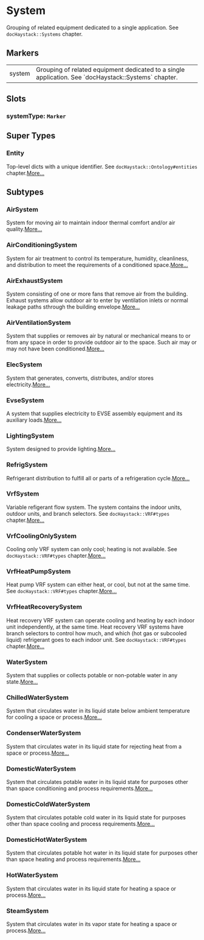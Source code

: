 # System
Grouping of related equipment dedicated to a single application.
See `docHaystack::Systems` chapter.
## Markers
<table>
<tbody>
<tr>
<td className='p-2 align-top'><span className='bg-sky-200 rounded-md px-3 py-1 text-sky-700 block font-semibold text-center text-sm'>system </span></td>
<td className='p-2 align-top'>Grouping of related equipment dedicated to a single application. See `docHaystack::Systems` chapter.</td>
</tr>
</tbody>
</table>

## Slots

### systemType: `Marker`


## Super Types
### Entity
Top-level dicts with a unique identifier.
See `docHaystack::Ontology#entities` chapter.[More...](./Entity)


## Subtypes
### AirSystem
System for moving air to maintain indoor thermal comfort and/or air quality.[More...](./AirSystem)
### AirConditioningSystem
System for air treatment to control its temperature, humidity, cleanliness,
and distribution to meet the requirements of a conditioned space.[More...](./AirConditioningSystem)
### AirExhaustSystem
System consisting of one or more fans that remove air from the building.
Exhaust systems allow outdoor air to enter by ventilation inlets or normal
leakage paths sthrough the building envelope.[More...](./AirExhaustSystem)
### AirVentilationSystem
System that supplies or removes air by natural or mechanical means to or
from any space in order to provide outdoor air to the space. Such air may or
may not have been conditioned.[More...](./AirVentilationSystem)
### ElecSystem
System that generates, converts, distributes, and/or stores electricity.[More...](./ElecSystem)
### EvseSystem
A system that supplies electricity to EVSE assembly equipment and its
auxiliary loads.[More...](./EvseSystem)
### LightingSystem
System designed to provide lighting.[More...](./LightingSystem)
### RefrigSystem
Refrigerant distribution to fulfill all or parts of a refrigeration cycle.[More...](./RefrigSystem)
### VrfSystem
Variable refigerant flow system.  The system contains the indoor
units, outdoor units, and branch selectors.  See `docHaystack::VRF#types`
chapter.[More...](./VrfSystem)
### VrfCoolingOnlySystem
Cooling only VRF system can only cool; heating is not available.
See `docHaystack::VRF#types` chapter.[More...](./VrfCoolingOnlySystem)
### VrfHeatPumpSystem
Heat pump VRF system can either heat, or cool, but not at the same time.
See `docHaystack::VRF#types` chapter.[More...](./VrfHeatPumpSystem)
### VrfHeatRecoverySystem
Heat recovery VRF system can operate cooling and heating by each indoor unit
independently, at the same time. Heat recovery VRF systems have branch selectors
to control how much, and which (hot gas or subcooled liquid) refrigerant
goes to each indoor unit.  See `docHaystack::VRF#types` chapter.[More...](./VrfHeatRecoverySystem)
### WaterSystem
System that supplies or collects potable or non-potable water in any state.[More...](./WaterSystem)
### ChilledWaterSystem
System that circulates water in its liquid state below ambient temperature
for cooling a space or process.[More...](./ChilledWaterSystem)
### CondenserWaterSystem
System that circulates water in its liquid state for rejecting heat
from a space or process.[More...](./CondenserWaterSystem)
### DomesticWaterSystem
System that circulates potable water in its liquid state for purposes
other than space conditioning and process requirements.[More...](./DomesticWaterSystem)
### DomesticColdWaterSystem
System that circulates potable cold water in its liquid state for purposes
other than space cooling and process requirements.[More...](./DomesticColdWaterSystem)
### DomesticHotWaterSystem
System that circulates potable hot water in its liquid state for purposes
other than space heating and process requirements.[More...](./DomesticHotWaterSystem)
### HotWaterSystem
System that circulates water in its liquid state for heating
a space or process.[More...](./HotWaterSystem)
### SteamSystem
System that circulates water in its vapor state for heating
a space or process.[More...](./SteamSystem)
